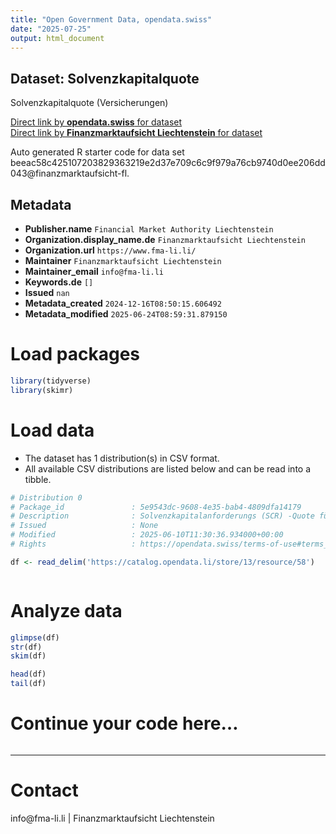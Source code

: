 ```yaml
---
title: "Open Government Data, opendata.swiss"
date: "2025-07-25"
output: html_document
---
```


## Dataset: Solvenzkapitalquote

Solvenzkapitalquote (Versicherungen)

[Direct link by **opendata.swiss** for dataset](https://opendata.swiss/de/dataset/solvenzkapitalquote)<br>
[Direct link by **Finanzmarktaufsicht Liechtenstein** for dataset]()

Auto generated R starter code for data set beeac58c425107203829363219e2d37e709c6c9f979a76cb9740d0ee206dd043@finanzmarktaufsicht-fl.

## Metadata

- **Publisher.name** `Financial Market Authority Liechtenstein`
- **Organization.display_name.de** `Finanzmarktaufsicht Liechtenstein`
- **Organization.url** `https://www.fma-li.li/`
- **Maintainer** `Finanzmarktaufsicht Liechtenstein`
- **Maintainer_email** `info@fma-li.li`
- **Keywords.de** `[]`
- **Issued** `nan`
- **Metadata_created** `2024-12-16T08:50:15.606492`
- **Metadata_modified** `2025-06-24T08:59:31.879150`


# Load packages

```r

library(tidyverse)
library(skimr)

```

# Load data

-   The dataset has 1 distribution(s) in CSV format.
-   All available CSV distributions are listed below and can be read into a tibble.

```r

# Distribution 0
# Package_id               : 5e9543dc-9608-4e35-bab4-4809dfa14179
# Description              : Solvenzkapitalanforderungs (SCR) -Quote für den Liechtensteinischen Versicherungssektor (CSV)
# Issued                   : None
# Modified                 : 2025-06-10T11:30:36.934000+00:00
# Rights                   : https://opendata.swiss/terms-of-use#terms_by

df <- read_delim('https://catalog.opendata.li/store/13/resource/58')



```

# Analyze data

```r

glimpse(df)
str(df)
skim(df)

head(df)
tail(df)

```

# Continue your code here...

```r

```

------------------------------------------------------------------------

# Contact

info@fma-li.li | Finanzmarktaufsicht Liechtenstein
